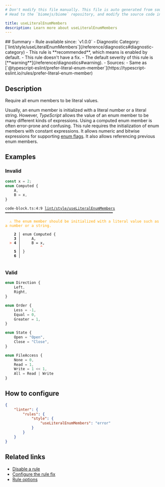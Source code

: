 ```yaml
---
# Don't modify this file manually. This file is auto generated from source, and you will lose your changes next time the website is built.
# Head to the `biomejs/biome` repository, and modify the source code in there.

title: useLiteralEnumMembers
description: Learn more about useLiteralEnumMembers
---
```


<Tabs>
<TabItem label="TypeScript and TSX" icon="seti:typescript">
## Summary
- Rule available since: `v1.0.0`
- Diagnostic Category: [`lint/style/useLiteralEnumMembers`](/reference/diagnostics#diagnostic-category)
- This rule is **recommended**, which means is enabled by default.
- This rule doesn't have a fix.
- The default severity of this rule is [**warning**](/reference/diagnostics#warning).
- Sources: 
  - Same as [`@typescript-eslint/prefer-literal-enum-member`](https://typescript-eslint.io/rules/prefer-literal-enum-member)

## Description
Require all enum members to be literal values.

Usually, an enum member is initialized with a literal number or a literal string.
However, _TypeScript_ allows the value of an enum member to be many different kinds of expressions.
Using a computed enum member is often error-prone and confusing.
This rule requires the initialization of enum members with constant expressions.
It allows numeric and bitwise expressions for supporting [enum flags](https://stackoverflow.com/questions/39359740/what-are-enum-flags-in-typescript/39359953#39359953).
It also allows referencing previous enum members.

## Examples

### Invalid

```ts
const x = 2;
enum Computed {
    A,
    B = x,
}
```

<pre class="language-text"><code class="language-text">code-block.ts:4:9 <a href="https://biomejs.dev/linter/rules/use-literal-enum-members">lint/style/useLiteralEnumMembers</a> ━━━━━━━━━━━━━━━━━━━━━━━━━━━━━━━━━━━━━━━━━━━━━━━━━<br /><br />  <strong><span style="color: Orange;">⚠</span></strong> <span style="color: Orange;">The enum member should be initialized with a literal value such as a number or a string.</span><br />  <br />    <strong>2 │ </strong>enum Computed &#123;<br />    <strong>3 │ </strong>    A,<br />  <strong><span style="color: Tomato;">&gt;</span></strong> <strong>4 │ </strong>    B = x,<br />   <strong>   │ </strong>        <strong><span style="color: Tomato;">^</span></strong><br />    <strong>5 │ </strong>&#125;<br />    <strong>6 │ </strong><br />  <br /></code></pre>

### Valid

```ts
enum Direction {
    Left,
    Right,
}
```

```ts
enum Order {
    Less = -1,
    Equal = 0,
    Greater = 1,
}
```

```ts
enum State {
    Open = "Open",
    Close = "Close",
}
```

```ts
enum FileAccess {
    None = 0,
    Read = 1,
    Write = 1 << 1,
    All = Read | Write
}
```

## How to configure
```json title="biome.json"
{
	"linter": {
		"rules": {
			"style": {
				"useLiteralEnumMembers": "error"
			}
		}
	}
}

```
## Related links

- [Disable a rule](/linter/#disable-a-rule)
- [Configure the rule fix](/linter#configure-the-rule-fix)
- [Rule options](/linter/#rule-options)

</TabItem>
</Tabs>

